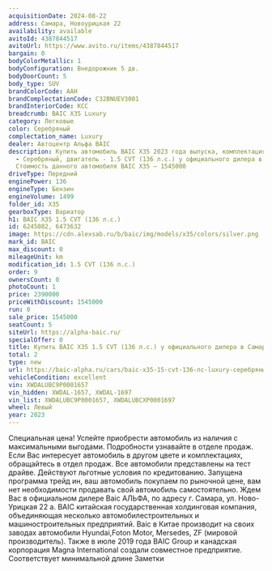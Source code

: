 ```yaml
---
acquisitionDate: 2024-08-22
address: Самара, Новоурицкая 22
availability: available
avitoId: 4387844517
avitoUrl: https://www.avito.ru/items/4387844517
bargain: 0
bodyColorMetallic: 1
bodyConfiguration: Внедорожник 5 дв.
bodyDoorCount: 5
body_type: SUV
brandColorCode: AAH
brandComplectationCode: C32BNUEV3001
brandInteriorCode: KCC
breadcrumb: BAIC X35 Luxury
category: Легковые
color: Серебряный
complectation_name: Luxury
dealer: Автоцентр Альфа BAIC
description: Купить автомобиль BAIC X35 2023 года выпуска, комплектация Luxury, цвет
  - Серебряный, двигатель - 1.5 CVT (136 л.с.) у официального дилера в г. Самара.
  Стоимость данного автомобиля BAIC X35 – 1545000
driveType: Передний
enginePower: 136
engineType: Бензин
engineVolume: 1499
folder_id: X35
gearboxType: Вариатор
h1: BAIC X35 1.5 CVT (136 л.с.)
id: 6245082, 6473632
image: https://cdn.alexsab.ru/b/baic/img/models/x35/colors/silver.png
mark_id: BAIC
max_discount: 0
mileageUnit: km
modification_id: 1.5 CVT (136 л.с.)
order: 9
ownersCount: 0
photoCount: 1
price: 2390000
priceWithDiscount: 1545000
run: 0
sale_price: 1545000
seatCount: 5
siteUrl: https://alpha-baic.ru/
specialOffer: 0
title: Купить BAIC X35 1.5 CVT (136 л.с.) у официального дилера в Самаре
total: 2
type: new
url: https://baic-alpha.ru/cars/baic-x35-15-cvt-136-лс-luxury-серебряный-2023/
vehicleCondition: excellent
vin: XWDALUBC9P0001657
vin_hidden: XWDAL-1657, XWDAL-1697
vin_list: XWDALUBC9P0001657, XWDALUBCXP0001697
wheel: Левый
year: 2023
---
```

Специальная цена! Успейте приобрести автомобиль из наличия с максимальными выгодами. Подробности узнавайте в отделе продаж. Если Вас интересует автомобиль в другом цвете и комплектациях, обращайтесь в отдел продаж. Все автомобили представлены на тест драйве. Действуют льготные условия по кредитованию. Запущена программа трейд ин, ваш автомобиль покупаем по рыночной цене, вам нет необходимости продавать свой автомобиль самостоятельно. Ждем Вас в официальном дилере Baic АЛЬФА, по адресу г. Самара, ул. Ново-Урицкая 22 а. BAIC китайская государственная холдинговая компания, объединяющая несколько автомобилестроительных и машиностроительных предприятий. Baic в Китае производит на своих заводах автомобили Hyundai,Foton Motor, Mersedes, ZF (мировой производитель). Также в июле 2019 года BAIC Group и канадская корпорация Magna International создали совместное предприятие.
Соответствует минимальной длине
Заметки